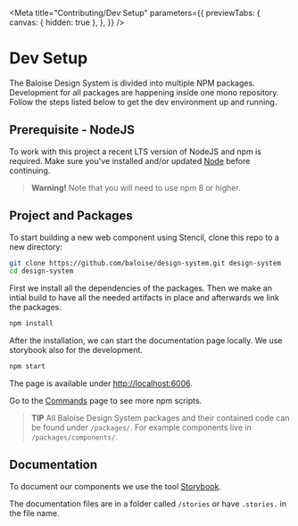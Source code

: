 
<Meta
  title="Contributing/Dev Setup"
  parameters={{
    previewTabs: {
      canvas: { hidden: true },
    },
  }}
/>

# Dev Setup

The Baloise Design System is divided into multiple NPM packages. Development for all packages are happening inside one mono repository. Follow the steps listed below to get the dev environment up and running.

## Prerequisite - NodeJS

To work with this project a recent LTS version of NodeJS and npm is required. Make sure you've installed and/or updated [Node](https://nodejs.org/en/) before continuing.

> **Warning!**
> Note that you will need to use npm 8 or higher.

## Project and Packages

To start building a new web component using Stencil, clone this repo to a new directory:

```bash
git clone https://github.com/baloise/design-system.git design-system
cd design-system
```

First we install all the dependencies of the packages. Then we make an intial build to have all the needed artifacts in place and afterwards we link the packages.

```bash
npm install
```

After the installation, we can start the documentation page locally. We use storybook also for the development.

```bash
npm start
```

The page is available under [http://localhost:6006](http://localhost:6006).

Go to the [Commands](?path=/docs/contributing-commands--page) page to see more npm scripts.

> **TIP**
> All Baloise Design System packages and their contained code can be found under `/packages/`. For example components live in `/packages/components/`.

## Documentation

To document our components we use the tool [Storybook](https://storybook.js.org/).

The documentation files are in a folder called `/stories` or have `.stories.` in the file name.

<bal-doc-github link="D:/Baloise/projects/baloise-incubator/design-system/packages/components/src/stories/contributing/02-dev-setup.stories.mdx"></bal-doc-github>
